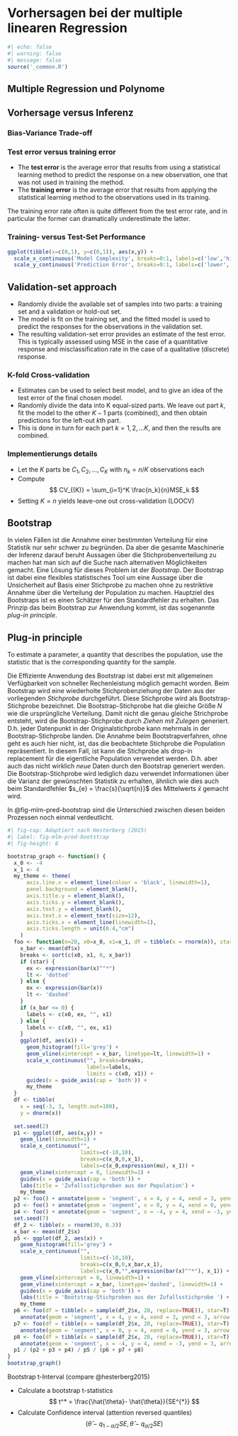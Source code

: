 # Vorhersagen bei der multiple linearen Regression

```r
#| echo: false
#| warning: false
#| message: false
source('_common.R')
```

## Multiple Regression und Polynome


## Vorhersage versus Inferenz

### Bias-Variance Trade-off

### Test error versus training error

- The **test error** is the average error that results from using a statistical learning method to predict the response on a new observation, one that was not used in training the method.
- The **training error** is the average error that results from applying the statistical learning method to the observations used in its training.

The training error rate often is quite different from the test error rate, and in particular the former can dramatically underestimate the latter.

### Training- versus Test-Set Performance

```r

ggplot(tibble(x=c(0,1), y=c(0,1)), aes(x,y)) +
  scale_x_continuous('Model Complexity', breaks=0:1, labels=c('low','high')) +
  scale_y_continuous('Prediction Error', breaks=0:1, labels=c('lower','higher'))
```

## Validation-set approach

- Randomly divide the available set of samples into two parts: a training set and a validation or hold-out set.
- The model is fit on the training set, and the fitted model is used to predict the responses for the observations in the validation set.
- The resulting validation-set error provides an estimate of the test error. This is typically assessed using MSE in the case of a quantitative response and misclassification rate in the case of a qualitative (discrete) response.

### K-fold Cross-validation

- Estimates can be used to select best model, and to give an idea of the test error of the final chosen model.
- Randomly divide the data into K equal-sized parts. We leave out part $k$, fit the model to the other $K-1$ parts (combined), and then obtain predictions for the left-out $k$th part.
- This is done in turn for each part $k = 1, 2, \ldots K$, and then the results are combined.

### Implementierungs details

- Let the $K$ parts be $C_1, C_2, \ldots, C_K$ with $n_k = n/K$ observations each
- Compute
$$
CV_{(K)} = \sum_{i=1}^K \frac{n_k}{n}MSE_k
$$
- Setting $K =  n$ yields leave-one out cross-validation (LOOCV)

## Bootstrap

In vielen Fällen ist die Annahme einer bestimmten Verteilung für eine Statistik nur sehr schwer zu begründen. Da aber die gesamte Maschinerie der Inferenz darauf beruht Aussagen über die Stichprobenverteilung zu machen hat man sich auf die Suche nach alternativen Möglichkeiten gemacht. Eine Lösung für dieses Problem ist der *Bootstrap*. Der Bootstrap ist dabei eine flexibles statistisches Tool um eine Aussage über die Unsicherheit auf Basis einer Stichprobe zu machen ohne zu restriktive Annahme über die Verteilung der Population zu machen. Hauptziel des Bootstraps ist es einen Schätzer für den Standardfehler zu erhalten. Das Prinzip das beim Bootstrap zur Anwendung kommt, ist das sogenannte *plug-in principle*.

::: {#def-plug-in}
## Plug-in principle

To estimate a parameter, a quantity that describes the population, use the statistic that is the corresponding quantity for the sample.
:::

Die Effiziente Anwendung des Bootstrap ist dabei erst mit allgemeinen Verfügbarkeit von schneller Rechenleistung möglich gemacht worden. Beim Bootstrap wird eine wiederholte Stichprobenziehung der Daten aus der vorliegenden *Stichprobe* durchgeführt. Diese Stichprobe wird als Bootstrap-Stichprobe bezeichnet. Die Bootstrap-Stichprobe hat die gleiche Größe $N$ wie die ursprüngliche Verteilung. Damit nicht die genau gleiche Strichprobe entsteht, wird die Bootstrap-Stichprobe durch *Ziehen mit Zulegen* generiert. D.h. jeder Datenpunkt in der Originalstichprobe kann mehrmals in der Bootstrap-Stichprobe landen. Die Annahme beim Bootstrapverfahren, ohne geht es auch hier nicht, ist, das die beobachtete Stichprobe die Population repräsentiert. In diesem Fall, ist kann die Stichprobe als drop-in replacement für die eigentliche Population verwendet werden. D.h. aber auch das nicht wirklich *neue* Daten durch den Bootstrap generiert werden. Die Bootstrap-Stichprobe wird lediglich dazu verwendet Informationen über die Varianz der gewünschten Statistik zu erhalten, ähnlich wie dies auch beim Standardfehler $s_{e} = \frac{s}{\sqrt{n}}$ des Mittelwerts $\bar{x}$ gemacht wird.

In @fig-mlm-pred-bootstrap sind die Unterschied zwischen diesen beiden Prozessen noch einmal verdeutlicht.

```r
#| fig-cap: Adaptiert nach Hesterberg (2015)
#| label: fig-mlm-pred-bootstrap
#| fig-height: 8

bootstrap_graph <- function() {
  x_0 <- -4
  x_1 <- 4
  my_theme <- theme(
      axis.line.x = element_line(colour = 'black', linewidth=1),
      panel.background = element_blank(),
      axis.title.y = element_blank(),
      axis.ticks.y = element_blank(),
      axis.text.y = element_blank(),
      axis.text.x = element_text(size=12),
      axis.ticks.x = element_line(linewidth=1),
      axis.ticks.length = unit(0.4,"cm")
    )
  foo <- function(n=20, x0=x_0, x1=x_1, df = tibble(x = rnorm(n)), star=FALSE) {
    x_bar <- mean(df$x)
    breaks <- sort(c(x0, x1, 0, x_bar))
    if (star) {
      ex <- expression(bar(x)^"*")
      lt <- 'dotted'
    } else {
      ex <- expression(bar(x))
      lt <- 'dashed'
    }
    if (x_bar <= 0) {
      labels <- c(x0, ex, "", x1)
    } else {
      labels <- c(x0, "", ex, x1)
    }
    ggplot(df, aes(x)) + 
      geom_histogram(fill='grey') +
      geom_vline(xintercept = x_bar, linetype=lt, linewidth=1) +
      scale_x_continuous("", breaks=breaks,
                         labels=labels,
                         limits = c(x0, x1)) +
      guides(x = guide_axis(cap = 'both')) +
      my_theme
  } 
  df <- tibble(
    x = seq(-3, 3, length.out=100),
    y = dnorm(x))
  
  set.seed(2)
  p1 <- ggplot(df, aes(x,y)) + 
    geom_line(linewidth=1) + 
    scale_x_continuous("", 
                       limits=c(-10,10), 
                       breaks=c(x_0,0,x_1),
                       labels=c(x_0,expression(mu), x_1)) + 
    geom_vline(xintercept = 0, linewidth=1) +
    guides(x = guide_axis(cap = 'both')) +
    labs(title = 'Zufallsstichproben aus der Population') +
    my_theme
  p2 <- foo() + annotate(geom = 'segment', x = 4, y = 4, xend = 3, yend = 3, arrow = arrow(type='closed'))
  p3 <- foo() + annotate(geom = 'segment', x = 0, y = 4, xend = 0, yend = 3, arrow = arrow(type='closed'))
  p4 <- foo() + annotate(geom = 'segment', x = -4, y = 4, xend = -3, yend = 3, arrow = arrow(type='closed'))
  set.seed(7)
  df_2 <- tibble(x = rnorm(30, 0.3)) 
  x_bar <- mean(df_2$x)
  p5 <- ggplot(df_2, aes(x)) + 
    geom_histogram(fill='grey') +
    scale_x_continuous("", 
                       limits=c(-10,10), 
                       breaks=c(x_0,0,x_bar,x_1),
                       labels=c(x_0,"",expression(bar(x)^"*"), x_1)) + 
    geom_vline(xintercept = 0, linewidth=1) +
    geom_vline(xintercept = x_bar, linetype='dashed', linewidth=1) +
    guides(x = guide_axis(cap = 'both')) +
    labs(title = 'Bootstrap-Stichproben aus der Zufallsstichprobe ') +
    my_theme
  p6 <- foo(df = tibble(x = sample(df_2$x, 20, replace=TRUE)), star=T) +
    annotate(geom = 'segment', x = 4, y = 4, xend = 3, yend = 3, arrow = arrow(type='closed'))
  p7 <- foo(df = tibble(x = sample(df_2$x, 20, replace=TRUE)), star=T) +
    annotate(geom = 'segment', x = 0, y = 4, xend = 0, yend = 3, arrow = arrow(type='closed'))
  p8 <- foo(df = tibble(x = sample(df_2$x, 20, replace=TRUE)), star=T) +
    annotate(geom = 'segment', x = -4, y = 4, xend = -3, yend = 3, arrow = arrow(type='closed'))
  p1 / (p2 + p3 + p4) / p5 / (p6 + p7 + p8)
}
bootstrap_graph()
```


Bootstrap t-Interval (compare @hesterberg2015)

- Calculate a bootstrap t-statistics
$$
t^* = \frac{\hat{\theta}- \hat{\theta}}{SE^{*}}
$$
- Calculate Confidence interval (attention reversed quantiles)
$$
(\hat{\theta}-q_{1-\alpha/2}SE,\hat{\theta}-q_{\alpha/2}SE)
$$
